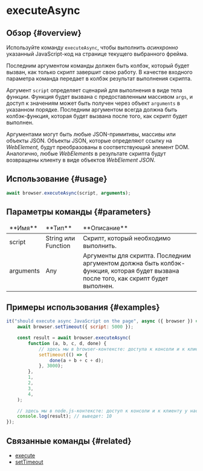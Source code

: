 # executeAsync

## Обзор {#overview}

Используйте команду `executeAsync`, чтобы выполнить _асинхронно_ указанный JavaScript-код на странице текущего выбранного фрейма.

Последним аргументом команды должен быть колбэк, который будет вызван, как только скрипт завершит свою работу. В качестве входного параметра команда передает в колбэк результат выполнения скрипта.

Аргумент `script` определяет сценарий для выполнения в виде тела функции. Функция будет вызвана с предоставленным массивом `args`, и доступ к значениям может быть получен через объект `arguments` в указанном порядке. Последним аргументом всегда должна быть колбэк-функция, которая будет вызвана после того, как скрипт будет выполнен.

Аргументами могут быть любые JSON-примитивы, массивы или объекты JSON. Объекты JSON, которые определяют ссылку на _WebElement,_ будут преобразованы в соответствующий элемент DOM. Аналогично, любые _WebElements_ в результате скрипта будут возвращены клиенту в виде объектов _WebElement JSON_.

## Использование {#usage}

```javascript
await browser.executeAsync(script, arguments);
```

## Параметры команды {#parameters}

<table>
<thead>
<tr><td>**Имя**</td><td>**Тип**</td><td>**Описание**</td></tr>
</thead>
<tbody>
<tr><td>script</td><td>String или Function</td><td>Скрипт, который необходимо выполнить.</td></tr>
<tr><td>arguments</td><td>Any</td><td>Аргументы для скрипта. Последним аргументом должна быть колбэк-функция, которая будет вызвана после того, как скрипт будет выполнен.</td></tr>

</tbody>
</table>

## Примеры использования {#examples}

```javascript
it("should execute async JavaScript on the page", async ({ browser }) => {
    await browser.setTimeout({ script: 5000 });

    const result = await browser.executeAsync(
        function (a, b, c, d, done) {
            // здесь мы в browser-контексте: доступа к консоли и к клиенту у нас нет
            setTimeout(() => {
                done(a + b + c + d);
            }, 3000);
        },
        1,
        2,
        3,
        4,
    );

    // здесь мы в node.js-контексте: доступ к консоли и к клиенту у нас есть
    console.log(result); // выведет: 10
});
```

## Связанные команды {#related}

-   [execute](./execute)
-   [setTimeout](./setTimeout)

